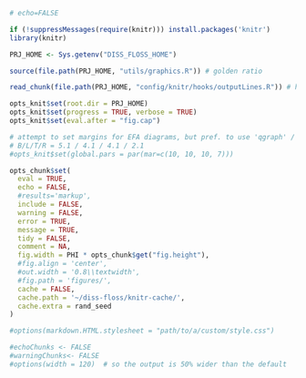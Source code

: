 <!--- Global (project-wide) options for 'knitr' --->

```r
# echo=FALSE

if (!suppressMessages(require(knitr))) install.packages('knitr')
library(knitr)

PRJ_HOME <- Sys.getenv("DISS_FLOSS_HOME")

source(file.path(PRJ_HOME, "utils/graphics.R")) # golden ratio

read_chunk(file.path(PRJ_HOME, "config/knitr/hooks/outputLines.R")) # hook

opts_knit$set(root.dir = PRJ_HOME)
opts_knit$set(progress = TRUE, verbose = TRUE)
opts_knit$set(eval.after = "fig.cap")

# attempt to set margins for EFA diagrams, but pref. to use 'qgraph' / mar()
# B/L/T/R = 5.1 / 4.1 / 4.1 / 2.1
#opts_knit$set(global.pars = par(mar=c(10, 10, 10, 7)))
```


```r

opts_chunk$set(
  eval = TRUE,
  echo = FALSE,
  #results='markup',
  include = FALSE,
  warning = FALSE,
  error = TRUE,
  message = TRUE,
  tidy = FALSE,
  comment = NA,
  fig.width = PHI * opts_chunk$get("fig.height"),
  #fig.align = 'center',
  #out.width = '0.8\\textwidth',
  #fig.path = 'figures/',
  cache = FALSE,
  cache.path = '~/diss-floss/knitr-cache/',
  cache.extra = rand_seed
)

#options(markdown.HTML.stylesheet = "path/to/a/custom/style.css")

#echoChunks <- FALSE
#warningChunks<- FALSE
#options(width = 120)  # so the output is 50% wider than the default
```

\definecolor{greyBackground}{rgb}{0.90, 0.90, 0.90}
\definecolor{lightblue}{rgb}{0.94, 0.97, 1.0}

\lstset{backgroundcolor=\color{greyBackground}}
